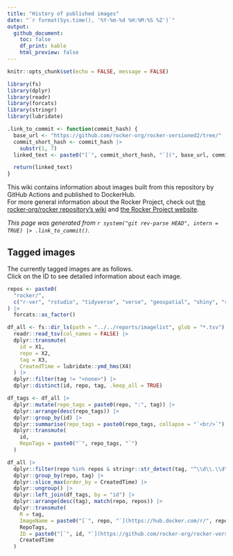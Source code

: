 ```yaml
---
title: "History of published images"
date: "`r format(Sys.time(), '%Y-%m-%d %H:%M:%S %Z')`"
output:
  github_document:
    toc: false
    df_print: kable
    html_preview: false
---
```


```r
knitr::opts_chunk$set(echo = FALSE, message = FALSE)

library(fs)
library(dplyr)
library(readr)
library(forcats)
library(stringr)
library(lubridate)
```

```r
.link_to_commit <- function(commit_hash) {
  base_url <- "https://github.com/rocker-org/rocker-versioned2/tree/"
  commit_short_hash <- commit_hash |>
    substr(1, 7)
  linked_text <- paste0("[`", commit_short_hash, "`](", base_url, commit_hash, ")")

  return(linked_text)
}
```

This wiki contains information about images built from this repository by GitHub Actions and published to DockerHub.  
For more general information about the Rocker Project, check out [the rocker-org/rocker repository's wiki](https://github.com/rocker-org/rocker/wiki) and [the Rocker Project website](https://www.rocker-project.org/).

*This page was generated from `r system("git rev-parse HEAD", intern = TRUE) |> .link_to_commit()`.*

## Tagged images

The currently tagged images are as follows.  
Click on the ID to see detailed information about each image.

```r
repos <- paste0(
  "rocker/",
  c("r-ver", "rstudio", "tidyverse", "verse", "geospatial", "shiny", "shiny-verse", "binder", "cuda", "ml", "ml-verse")
) |>
  forcats::as_factor()

df_all <- fs::dir_ls(path = "../../reports/imagelist", glob = "*.tsv") |>
  readr::read_tsv(col_names = FALSE) |>
  dplyr::transmute(
    id = X1,
    repo = X2,
    tag = X3,
    CreatedTime = lubridate::ymd_hms(X4)
  ) |>
  dplyr::filter(tag != "<none>") |>
  dplyr::distinct(id, repo, tag, .keep_all = TRUE)

df_tags <- df_all |>
  dplyr::mutate(repo_tags = paste0(repo, ":", tag)) |>
  dplyr::arrange(desc(repo_tags)) |>
  dplyr::group_by(id) |>
  dplyr::summarise(repo_tags = paste0(repo_tags, collapse = "`<br/>`"), .groups = "drop") |>
  dplyr::transmute(
    id,
    RepoTags = paste0("`", repo_tags, "`")
  )

df_all |>
  dplyr::filter(repo %in% repos & stringr::str_detect(tag, "^\\d\\.\\d\\.\\d$")) |>
  dplyr::group_by(repo, tag) |>
  dplyr::slice_max(order_by = CreatedTime) |>
  dplyr::ungroup() |>
  dplyr::left_join(df_tags, by = "id") |>
  dplyr::arrange(desc(tag), match(repo, repos)) |>
  dplyr::transmute(
    R = tag,
    ImageName = paste0("[`", repo, "`](https://hub.docker.com/r/", repo, ")"),
    RepoTags,
    ID = paste0("[`", id, "`](https://github.com/rocker-org/rocker-versioned2/wiki/", id, ")"),
    CreatedTime
  )
```
